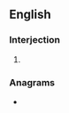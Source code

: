==English==

===Interjection===
{{en-interj}}

# {{lb|en|especially|humorous|vulgar}} {{initialism of|en|[[big deal|big fucking deal]]}}

===Anagrams===
* {{anagrams|en|a=bdf|Bdf.|DBF}}